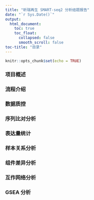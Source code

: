 ```yaml
---
title: "昕瑞再生 SMART-seq2 分析结题报告"
date: "`r Sys.Date()`"
output:
  html_document:
    toc: true
    toc_float:
      collapsed: false
      smooth_scroll: false
toc-title: "目录"
---
```


```r
knitr::opts_chunk$set(echo = TRUE)
```

### 项目概述

### 流程介绍

### 数据质控

### 序列比对分析

### 表达量统计

### 样本关系分析

### 组件差异分析

### 互作网络分析

### GSEA 分析